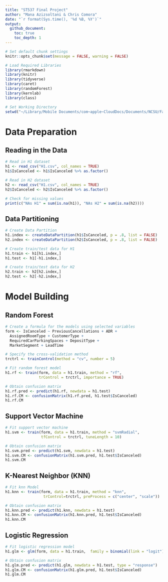 ```yaml
---
title: "ST537 Final Project"
author: "Mana Azizsoltani & Chris Comora"
date: "`r format(Sys.time(), '%d %B, %Y')`"
output: 
  github_document:
    toc: true
    toc_depth: 1
---
```


```r
# Set default chunk settings
knitr::opts_chunk$set(message = FALSE, warning = FALSE)

# Load Required Libraries
library(rmarkdown)
library(knitr)
library(tidyverse)
library(caret)
library(randomForest)
library(kernlab)
library(class)

# Set Working Directory
setwd("~/Library/Mobile Documents/com~apple~CloudDocs/Documents/NCSU/Fall 2020/ST537/ST537_FP")
```

\newpage  

# Data Preparation  
## Reading in the Data  
```r
# Read in H1 dataset
h1 <- read_csv("H1.csv", col_names = TRUE)
h1$IsCanceled <- h1$IsCanceled %>% as.factor()

# Read in H2 dataset
h2 <- read_csv("H1.csv", col_names = TRUE)
h2$IsCanceled <- h2$IsCanceled %>% as.factor()

# Check for missing values
print(c("NAs H1" = sum(is.na(h1)), "NAs H2" = sum(is.na(h2))))
```  

## Data Partitioning  
```r
# Create Data Partition
h1.index <- createDataPartition(h1$IsCanceled, p = .8, list = FALSE)
h2.index <- createDataPartition(h2$IsCanceled, p = .8, list = FALSE)

# Create train/test data for H1
h1.train <- h1[h1.index,]
h1.test <- h1[-h1.index,]

# Create train/test data for H2
h2.train <- h2[h2.index,]
h2.test <- h2[-h2.index,]
```  

# Model Building  
## Random Forest  
```r
# Create a formula for the models using selected variables
form <- IsCanceled ~ PreviousCancellations + ADR +                        
  AssignedRoomType + CustomerType +              
  RequiredCarParkingSpaces + DepositType +               
  MarketSegment + LeadTime  

# Specify the cross-validation method
trctrl <- trainControl(method = "cv", number = 5)

# Fit random forest model
h1.rf <- train(form, data = h1.train, method = "rf",
               trControl = trctrl, importance = TRUE)

# Obtain confusion matrix
h1.rf.pred <- predict(h1.rf, newdata = h1.test)
h1.rf.CM <- confusionMatrix(h1.rf.pred, h1.test$IsCanceled)
h1.rf.CM
```  

## Support Vector Machine  
```r
# Fit support vector machine
h1.svm <- train(form, data = h1.train, method = "svmRadial", 
                tfControl = trctrl, tuneLength = 10)

# Obtain confusion matrix
h1.svm.pred <- predict(h1.svm, newdata = h1.test)
h1.svm.CM <- confusionMatrix(h1.svm.pred, h1.test$IsCanceled)
h1.svm.CM
```  

## K-Nearest Neighbor (KNN)  
```r
# Fit knn Model
h1.knn <- train(form, data = h1.train, method = "knn",
                 trControl=trctrl, preProcess = c("center", "scale"))

# Obtain confusion matrix
h1.knn.pred <- predict(h1.knn, newdata = h1.test)
h1.knn.CM <- confusionMatrix(h1.knn.pred, h1.test$IsCanceled)
h1.knn.CM
```  

## Logistic Regression
```r
# Fit logistic regression model
h1.glm <- glm(form, data = h1.train,  family = binomial(link = "logit"))

# Obtain confusion matrix
h1.glm.pred <- predict(h1.glm, newdata = h1.test, type = "response")
h1.glm.CM <- confusionMatrix(h1.glm.pred, h1.test$IsCanceled)
h1.glm.CM
```